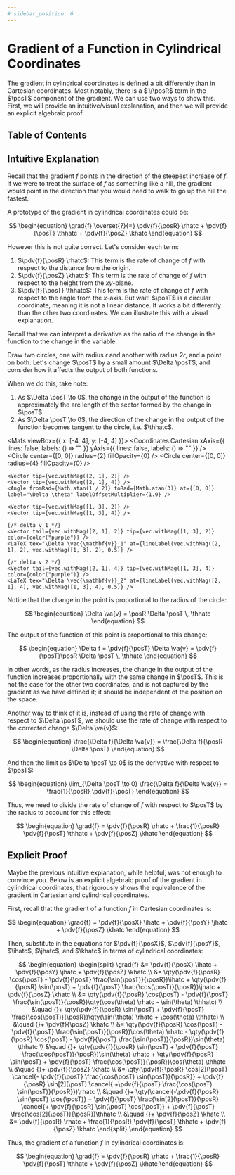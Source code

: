 ```yaml
---
# sidebar_position: 6
---
```



# Gradient of a Function in Cylindrical Coordinates

The gradient in cylindrical coordinates is defined a bit differently than in Cartesian coordinates.
Most notably, there is a $1/\posR$ term in the $\posT$ component of the gradient.
We can use two ways to show this. First, we will provide an intuitive/visual explanation, and then we will provide an explicit algebraic proof.

## Table of Contents

<TOCInline toc={toc} />

## Intuitive Explanation

Recall that the gradient $f$ points in the direction of the steepest increase of $f$.
If we were to treat the surface of $f$ as something like a hill, the gradient would point in the direction that you would need to walk to go up the hill the fastest.

A prototype of the gradient in cylindrical coordinates could be:

$$
\begin{equation}
\grad{f} \overset{?}{=} \pdv{f}{\posR} \rhatc + \pdv{f}{\posT} \thhatc + \pdv{f}{\posZ} \khatc
\end{equation}
$$

However this is not quite correct. Let's consider each term:

1. $\pdv{f}{\posR} \rhatc$: This term is the rate of change of $f$ with respect to the distance from the origin.
2. $\pdv{f}{\posZ} \khatc$: This term is the rate of change of $f$ with respect to the height from the $xy$-plane.
3. $\pdv{f}{\posT} \thhatc$: This term is the rate of change of $f$ with respect to the angle from the $x$-axis.
    But wait! $\posT$ is a circular coordinate, meaning it is not a linear distance.
    It works a bit differently than the other two coordinates. We can illustrate this with a visual explanation.

Recall that we can interpret a derivative as the ratio of the change in the function to the change in the variable.

Draw two circles, one with radius $r$ and another with radius $2r$, and a point on both.
Let's change $\posT$ by a small amount $\Delta \posT$, and consider how it affects the output of both functions.

When we do this, take note:

1. As $\Delta \posT \to 0$, the change in the output of the function is approximately the arc length of the sector formed by the change in $\posT$.
2. As $\Delta \posT \to 0$, the direction of the change in the output of the function becomes tangent to the circle, i.e. $\thhatc$.

<Mafs viewBox={{ x: [-4, 4], y: [-4, 4] }}>
    <Coordinates.Cartesian xAxis={{ lines: false, labels: () => "" }} yAxis={{ lines: false, labels: () => "" }} />
    <Circle center={[0, 0]} radius={2} fillOpacity={0} />
    <Circle center={[0, 0]} radius={4} fillOpacity={0} />

    <Vector tip={vec.withMag([2, 1], 2)} />
    <Vector tip={vec.withMag([2, 1], 4)} />
    <Angle fromRad={Math.atan(1 / 2)} toRad={Math.atan(3)} at={[0, 0]} label="\Delta \theta" labelOffsetMultiplier={1.9} />

    <Vector tip={vec.withMag([1, 3], 2)} />
    <Vector tip={vec.withMag([1, 3], 4)} />

    {/* delta v 1 */}
    <Vector tail={vec.withMag([2, 1], 2)} tip={vec.withMag([1, 3], 2)} color={color("purple")} />
    <LaTeX tex="\Delta \vec{\mathbf{v}}_1" at={lineLabel(vec.withMag([2, 1], 2), vec.withMag([1, 3], 2), 0.5)} />

    {/* delta v 2 */}
    <Vector tail={vec.withMag([2, 1], 4)} tip={vec.withMag([1, 3], 4)} color={color("purple")} />
    <LaTeX tex="\Delta \vec{\mathbf{v}}_2" at={lineLabel(vec.withMag([2, 1], 4), vec.withMag([1, 3], 4), 0.5)} />
</Mafs>

Notice that the change in the point is proportional to the radius of the circle:

$$
\begin{equation}
\Delta \va{v} = \posR \Delta \posT \, \thhatc
\end{equation}
$$

The output of the function of this point is proportional to this change;

$$
\begin{equation}
\Delta f = \pdv{f}{\posT} \Delta \va{v} = \pdv{f}{\posT}\posR \Delta \posT \, \thhatc
\end{equation}
$$

In other words, as the radius increases, the change in the output of the function increases proportionally with the same change in $\posT$.
This is not the case for the other two coordinates, and is not captured by the gradient as we have defined it; it should be independent of the position on the space.

Another way to think of it is, instead of using the rate of change with respect to $\Delta \posT$, we should use the rate of change with respect to the corrected change $\Delta \va{v}$:

$$
\begin{equation}
\frac{\Delta f}{\Delta \va{v}} = \frac{\Delta f}{\posR \Delta \posT}
\end{equation}
$$

And then the limit as $\Delta \posT \to 0$ is the derivative with respect to $\posT$:

$$
\begin{equation}
\lim_{\Delta \posT \to 0} \frac{\Delta f}{\Delta \va{v}} = \frac{1}{\posR} \pdv{f}{\posT}
\end{equation}
$$

Thus, we need to divide the rate of change of $f$ with respect to $\posT$ by the radius to account for this effect:

$$
\begin{equation}
\grad{f} = \pdv{f}{\posR} \rhatc + \frac{1}{\posR} \pdv{f}{\posT} \thhatc + \pdv{f}{\posZ} \khatc
\end{equation}
$$

## Explicit Proof

Maybe the previous intuitive explanation, while helpful, was not enough to convince you.
Below is an explicit algebraic proof of the gradient in cylindrical coordinates, that rigorously shows the equivalence of the gradient in Cartesian and cylindrical coordinates.

First, recall that the gradient of a function $f$ in Cartesian coordinates is:

$$
\begin{equation}
\grad{f} = \pdv{f}{\posX} \ihatc + \pdv{f}{\posY} \jhatc + \pdv{f}{\posZ} \khatc
\end{equation}
$$

Then, substitute in the equations for $\pdv{f}{\posX}$, $\pdv{f}{\posY}$, $\ihatc$, $\jhatc$, and $\khatc$ in terms of cylindrical coordinates:

$$
\begin{equation}
\begin{split}
\grad{f} &= \pdv{f}{\posX} \ihatc + \pdv{f}{\posY} \jhatc + \pdv{f}{\posZ} \khatc \\
&= \qty(\pdv{f}{\posR} \cos(\posT) - \pdv{f}{\posT} \frac{\sin(\posT)}{\posR})\ihatc + \qty(\pdv{f}{\posR} \sin(\posT) + \pdv{f}{\posT} \frac{\cos(\posT)}{\posR})\jhatc + \pdv{f}{\posZ} \khatc \\
&= \qty(\pdv{f}{\posR} \cos(\posT) - \pdv{f}{\posT} \frac{\sin(\posT)}{\posR})\qty(\cos(\theta) \rhatc - \sin(\theta) \thhatc) \\
&\quad {}+ \qty(\pdv{f}{\posR} \sin(\posT) + \pdv{f}{\posT} \frac{\cos(\posT)}{\posR})\qty(\sin(\theta) \rhatc + \cos(\theta) \thhatc) \\
&\quad {}+ \pdv{f}{\posZ} \khatc \\
&= \qty(\pdv{f}{\posR} \cos(\posT) - \pdv{f}{\posT} \frac{\sin(\posT)}{\posR})\cos(\theta) \rhatc - \qty(\pdv{f}{\posR} \cos(\posT) - \pdv{f}{\posT} \frac{\sin(\posT)}{\posR})\sin(\theta) \thhatc \\
&\quad {}+ \qty(\pdv{f}{\posR} \sin(\posT) + \pdv{f}{\posT} \frac{\cos(\posT)}{\posR})\sin(\theta) \rhatc + \qty(\pdv{f}{\posR} \sin(\posT) + \pdv{f}{\posT} \frac{\cos(\posT)}{\posR})\cos(\theta) \thhatc \\
&\quad {}+ \pdv{f}{\posZ} \khatc \\
&= \qty(\pdv{f}{\posR} \cos[2](\posT) \cancel{- \pdv{f}{\posT} \frac{\cos(\posT) \sin(\posT)}{\posR}} + \pdv{f}{\posR} \sin[2](\posT) \cancel{ +\pdv{f}{\posT} \frac{\cos(\posT) \sin(\posT)}{\posR}})\rhatc \\
&\quad {}+ \qty(\cancel{-\pdv{f}{\posR} \sin(\posT) \cos(\posT)} + \pdv{f}{\posT} \frac{\sin[2](\posT)}{\posR} \cancel{+ \pdv{f}{\posR} \sin(\posT) \cos(\posT)} + \pdv{f}{\posT} \frac{\cos[2](\posT)}{\posR})\thhatc \\
&\quad {}+ \pdv{f}{\posZ} \khatc \\
&= \pdv{f}{\posR} \rhatc + \frac{1}{\posR} \pdv{f}{\posT} \thhatc + \pdv{f}{\posZ} \khatc
\end{split}
\end{equation}
$$

Thus, the gradient of a function $f$ in cylindrical coordinates is:

$$
\begin{equation}
\grad{f} = \pdv{f}{\posR} \rhatc + \frac{1}{\posR} \pdv{f}{\posT} \thhatc + \pdv{f}{\posZ} \khatc
\end{equation}
$$
